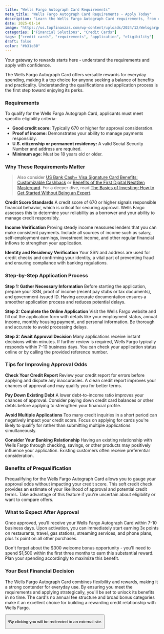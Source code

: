 ```yaml
---
title: "Wells Fargo Autograph Card Requirements"
meta_title: "Wells Fargo Autograph Card Requirements - Apply Today"
description: "Learn the Wells Fargo Autograph Card requirements, from credit score to income verification. Follow our step-by-step guide to apply and start earning rewards now!"
date: 2025-01-14
image: "https://us.topfinanzas.com/wp-content/uploads/2024/12/WelsgargoB2.png"
categories: ["Financial Solutions", "Credit Cards"]
tags: ["credit cards", "requirements", "application", "eligibility"]
draft: false
color: "#b31e30"
---
```


Your gateway to rewards starts here - understand the requirements and apply with confidence.

The Wells Fargo Autograph Card offers versatile rewards for everyday spending, making it a top choice for anyone seeking a balance of benefits and practicality. Understanding the qualifications and application process is the first step toward enjoying its perks.

### Requirements

To qualify for the Wells Fargo Autograph Card, applicants must meet specific eligibility criteria:

- **Good credit score:** Typically 670 or higher for approval consideration.
- **Proof of income:** Demonstrates your ability to manage payments responsibly.
- **U.S. citizenship or permanent residency:** A valid Social Security Number and address are required.
- **Minimum age:** Must be 18 years old or older.

### Why These Requirements Matter


> Also consider [US Bank Cash+ Visa Signature Card Benefits: Customizable Cashback](/financial-solutions/us-bank-cash-plus-visa-signature-card-benefits) or [Benefits of the First Digital NextGen Mastercard](/financial-solutions/first-digital-nextgen-mastercard-benefits). For a deeper dive, read [The Basics of Investing: How to Get Started Without Being an Expert](/personal-finance/the-basics-of-investing-how-to-get-started-without-being-an-expert).


**Credit Score Standards**
A credit score of 670 or higher signals responsible financial behavior, which is critical for securing approval. Wells Fargo assesses this to determine your reliability as a borrower and your ability to manage credit responsibly.

**Income Verification**
Proving steady income reassures lenders that you can make consistent payments. Include all sources of income such as salary, self-employment earnings, investment income, and other regular financial inflows to strengthen your application.

**Identity and Residency Verification**
Your SSN and address are used for credit checks and confirming your identity, a vital part of preventing fraud and ensuring compliance with banking regulations.

### Step-by-Step Application Process

**Step 1: Gather Necessary Information**
Before starting the application, prepare your SSN, proof of income (recent pay stubs or tax documents), and government-issued ID. Having accurate documentation ensures a smoother application process and reduces potential delays.

**Step 2: Complete the Online Application**
Visit the Wells Fargo website and fill out the application form with details like your employment status, annual income, monthly housing payment, and personal information. Be thorough and accurate to avoid processing delays.

**Step 3: Await Approval Decision**
Many applications receive instant decisions within minutes. If further review is required, Wells Fargo typically responds within 7–10 business days. You can check your application status online or by calling the provided reference number.

### Tips for Improving Approval Odds

**Check Your Credit Report**
Review your credit report for errors before applying and dispute any inaccuracies. A clean credit report improves your chances of approval and may qualify you for better terms.

**Pay Down Existing Debt**
A lower debt-to-income ratio improves your chances of approval. Consider paying down credit card balances or other debts before applying to strengthen your financial profile.

**Avoid Multiple Applications**
Too many credit inquiries in a short period can negatively impact your credit score. Focus on applying for cards you're likely to qualify for rather than submitting multiple applications simultaneously.

**Consider Your Banking Relationship**
Having an existing relationship with Wells Fargo through checking, savings, or other products may positively influence your application. Existing customers often receive preferential consideration.

### Benefits of Prequalification

Prequalifying for the Wells Fargo Autograph Card allows you to gauge your approval odds without impacting your credit score. This soft credit check provides an estimate of your likelihood of approval and potential credit terms. Take advantage of this feature if you're uncertain about eligibility or want to compare offers.

### What to Expect After Approval

Once approved, you'll receive your Wells Fargo Autograph Card within 7-10 business days. Upon activation, you can immediately start earning 3x points on restaurants, travel, gas stations, streaming services, and phone plans, plus 1x point on all other purchases.

Don't forget about the $300 welcome bonus opportunity - you'll need to spend $1,500 within the first three months to earn this substantial reward. Plan your spending accordingly to maximize this benefit.



<AdZone id="us_budgetbeepro_4" />

### Your Best Financial Decision

The Wells Fargo Autograph Card combines flexibility and rewards, making it a strong contender for everyday use. By ensuring you meet the requirements and applying strategically, you'll be set to unlock its benefits in no time. The card's no annual fee structure and broad bonus categories make it an excellent choice for building a rewarding credit relationship with Wells Fargo.

<Button
  label="Apply on Official Site"
  link="https://creditcards.wellsfargo.com/autograph-visa-credit-card/?sub_channel=SEO&vendor_code=G"
/>

<p class="text-sm mt-2">
  *By clicking you will be redirected to an external site.
</p>
